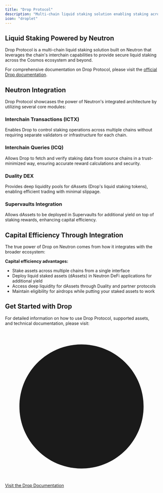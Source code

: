 ```yaml
---
title: "Drop Protocol"
description: "Multi-chain liquid staking solution enabling staking across the cosmos ecosystem"
icon: "droplet"
---
```


## Liquid Staking Powered by Neutron

<div className="p-4 border-l-4 border-primary bg-primary/5 rounded my-6">
  Drop Protocol is a multi-chain liquid staking solution built on Neutron that leverages the chain's interchain capabilities to provide secure liquid staking across the Cosmos ecosystem and beyond.
</div>

For comprehensive documentation on Drop Protocol, please visit the [official Drop documentation](https://docs.drop.money/).

## Neutron Integration

Drop Protocol showcases the power of Neutron's integrated architecture by utilizing several core modules:

<div className="grid grid-cols-1 md:grid-cols-2 gap-6 mt-8">
  <div className="flex flex-col p-6 border border-gray-200 dark:border-gray-800 rounded-lg">
    <h3 className="text-xl font-semibold mb-2">Interchain Transactions (ICTX)</h3>
    <p className="mb-4">Enables Drop to control staking operations across multiple chains without requiring separate validators or infrastructure for each chain.</p>
  </div>
  
  <div className="flex flex-col p-6 border border-gray-200 dark:border-gray-800 rounded-lg">
    <h3 className="text-xl font-semibold mb-2">Interchain Queries (ICQ)</h3>
    <p className="mb-4">Allows Drop to fetch and verify staking data from source chains in a trust-minimized way, ensuring accurate reward calculations and security.</p>
  </div>
  
  <div className="flex flex-col p-6 border border-gray-200 dark:border-gray-800 rounded-lg">
    <h3 className="text-xl font-semibold mb-2">Duality DEX</h3>
    <p className="mb-4">Provides deep liquidity pools for dAssets (Drop's liquid staking tokens), enabling efficient trading with minimal slippage.</p>
  </div>
  
  <div className="flex flex-col p-6 border border-gray-200 dark:border-gray-800 rounded-lg">
    <h3 className="text-xl font-semibold mb-2">Supervaults Integration</h3>
    <p className="mb-4">Allows dAssets to be deployed in Supervaults for additional yield on top of staking rewards, enhancing capital efficiency.</p>
  </div>
</div>

## Capital Efficiency Through Integration

The true power of Drop on Neutron comes from how it integrates with the broader ecosystem:

<div className="p-4 border-l-4 border-primary bg-primary/5 rounded my-6">
  <strong>Capital efficiency advantages:</strong>
  <ul className="mt-2">
    <li>Stake assets across multiple chains from a single interface</li>
    <li>Deploy liquid staked assets (dAssets) in Neutron DeFi applications for additional yield</li>
    <li>Access deep liquidity for dAssets through Duality and partner protocols</li>
    <li>Maintain eligibility for airdrops while putting your staked assets to work</li>
  </ul>
</div>

## Get Started with Drop

For detailed information on how to use Drop Protocol, supported assets, and technical documentation, please visit:

<div className="flex items-center justify-center p-8 my-8 border border-gray-200 dark:border-gray-800 rounded-lg">
  <a href="https://docs.drop.money/" target="_blank" className="flex items-center text-primary text-xl font-semibold">
    <svg xmlns="http://www.w3.org/2000/svg" viewBox="0 0 24 24" fill="currentColor" className="w-6 h-6 mr-2">
      <path fillRule="evenodd" d="M12 2.25c-5.385 0-9.75 4.365-9.75 9.75s4.365 9.75 9.75 9.75 9.75-4.365 9.75-9.75S17.385 2.25 12 2.25zm-.53 14.03a.75.75 0 001.06 0l3-3a.75.75 0 10-1.06-1.06l-1.72 1.72V8.25a.75.75 0 00-1.5 0v5.69l-1.72-1.72a.75.75 0 00-1.06 1.06l3 3z" clipRule="evenodd" />
    </svg>
    Visit the Drop Documentation
  </a>
</div> 